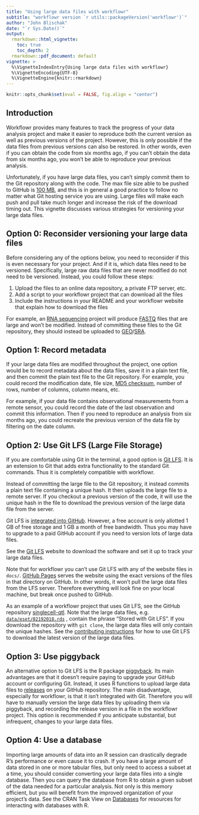 ```yaml
---
title: "Using large data files with workflowr"
subtitle: "workflowr version `r utils::packageVersion('workflowr')`"
author: "John Blischak"
date: "`r Sys.Date()`"
output:
  rmarkdown::html_vignette:
    toc: true
    toc_depth: 2
  rmarkdown::pdf_document: default
vignette: >
  %\VignetteIndexEntry{Using large data files with workflowr}
  %\VignetteEncoding{UTF-8}
  %\VignetteEngine{knitr::rmarkdown}
---
```


```r
knitr::opts_chunk$set(eval = FALSE, fig.align = "center")
```

## Introduction

Workflowr provides many features to track the progress of your data analysis
project and make it easier to reproduce both the current version as well as
previous versions of the project. However, this is only possible if the data
files from previous versions can also be restored. In other words, even if you
can obtain the code from six months ago, if you can't obtain the data from six
months ago, you won't be able to reproduce your previous analysis.

Unfortunately, if you have large data files, you can't simply commit them to the
Git repository along with the code. The max file size able to be pushed to
GitHub is [100 MB][100mb], and this is in general a good practice to follow no matter
what Git hosting service you are using. Large files will make each push and pull
take much longer and increase the risk of the download timing out. This vignette
discusses various strategies for versioning your large data files.

[100mb]: https://help.github.com/en/github/managing-large-files/conditions-for-large-files

## Option 0: Reconsider versioning your large data files

Before considering any of the options below, you need to reconsider if this is
even necessary for your project. And if it is, which data files need to be
versioned. Specifically, large raw data files that are never modified do not
need to be versioned. Instead, you could follow these steps:

1. Upload the files to an online data repository, a private FTP server, etc.
1. Add a script to your workflowr project that can download all the files
1. Include the instructions in your README and your workflowr website that
explain how to download the files

For example, an [RNA sequencing][rna-seq] project will produce [FASTQ][fastq]
files that are large and won't be modified. Instead of committing these files to
the Git repository, they should instead be uploaded to [GEO][geo]/[SRA][sra].

[fastq]: https://en.wikipedia.org/wiki/FASTQ_format
[geo]: https://www.ncbi.nlm.nih.gov/geo/
[rna-seq]: https://en.wikipedia.org/wiki/RNA-Seq
[sra]: https://www.ncbi.nlm.nih.gov/sra

## Option 1: Record metadata

If your large data files are modified throughout the project, one option would
be to record metadata about the data files, save it in a plain text file, and
then commit the plain text file to the Git repository. For example, you could
record the modification date, file size, [MD5 checksum][md5], number of rows, number of
columns, column means, etc.

[md5]: https://en.wikipedia.org/wiki/MD5

For example, if your data file contains observational measurements from a remote
sensor, you could record the date of the last observation and commit this
information. Then if you need to reproduce an analysis from six months ago, you
could recreate the previous version of the data file by filtering on the date
column.

## Option 2: Use Git LFS (Large File Storage)

If you are comfortable using Git in the terminal, a good option is [Git LFS][lfs]. It is
an extension to Git that adds extra functionality to the standard Git commands.
Thus it is completely compatible with workflowr.

Instead of committing the large file to the Git repository, it instead commits a
plain text file containing a unique hash. It then uploads the large file to a
remote server. If you checkout a previous version of the code, it will use the
unique hash in the file to download the previous version of the large data file
from the server.

Git LFS is [integrated into GitHub][bandwidth]. However, a free account is only allotted 1 GB
of free storage and 1 GB a month of free bandwidth. Thus you may have to upgrade
to a paid GitHub account if you need to version lots of large data files.

See the [Git LFS][lfs] website to download the software and set it up to track your
large data files.

Note that for workflowr you can't use Git LFS with any of the website files in
`docs/`. [GitHub Pages][gh-pages] serves the website using the exact versions of the files in that
directory on GitHub. In other words, it won't pull the large data files from the
LFS server. Therefore everything will look fine on your local machine, but break
once pushed to GitHub.

As an example of a workflowr project that uses Git LFS, see the GitHub
repository [singlecell-qtl][scqtl]. Note that the large data files, e.g.
[`data/eset/02192018.rds`][eset] , contain the phrase "Stored with Git LFS ". If
you download the repository with `git clone`, the large data files will only
contain the unique hashes. See the [contributing instructions][contributing] for
how to use Git LFS to download the latest version of the large data files.

[bandwidth]: https://help.github.com/en/github/managing-large-files/about-storage-and-bandwidth-usage
[contributing]: https://jdblischak.github.io/singlecell-qtl/contributing.html
[eset]: https://github.com/jdblischak/singlecell-qtl/blob/master/data/eset/02192018.rds
[gh-pages]: https://pages.github.com/
[lfs]: https://git-lfs.github.com/
[scqtl]: https://github.com/jdblischak/singlecell-qtl

## Option 3: Use piggyback

An alternative option to Git LFS is the R package [piggyback][]. Its main advantages
are that it doesn't require paying to upgrade your GitHub account or configuring
Git. Instead, it uses R functions to upload large data files to [releases][] on
your GitHub repository. The main disadvantage, especially for workflowr, is that
it isn't integrated with Git. Therefore you will have to manually version the
large data files by uploading them via piggyback, and recording the release
version in a file in the workflowr project. This option is recommended if you
anticipate substantial, but infrequent, changes to your large data files.

[piggyback]: https://cran.r-project.org/package=piggyback
[releases]: https://help.github.com/en/github/administering-a-repository/about-releases

## Option 4: Use a database

Importing large amounts of data into an R session can drastically degrade R's
performance or even cause it to crash. If you have a large amount of data stored
in one or more tabular files, but only need to access a subset at a time, you
should consider converting your large data files into a single database. Then
you can query the database from R to obtain a given subset of the data needed
for a particular analysis. Not only is this memory efficient, but you will
benefit from the improved organization of your project's data. See the CRAN
Task View on [Databases][ctv-databases] for resources for interacting with
databases with R.

[ctv-databases]: https://cran.r-project.org/view=Databases
